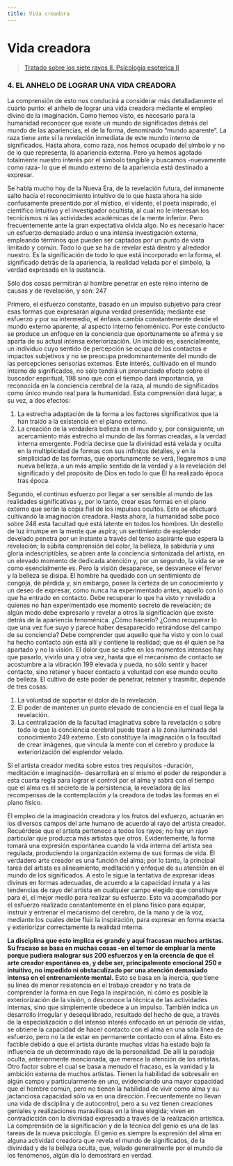 ```yaml
---
title: Vida creadora
---
```


# Vida creadora

> [Tratado sobre los siete rayos II. Psicologia esoterica II](/tratado-sobre-los-siete-rayos-II/reglas-para-obtener-el-control-por-el-alma#4-el-anhelo-de-lograr-una-vida-creadora)


### 4. EL ANHELO DE LOGRAR UNA VIDA CREADORA

La comprensión de esto nos conducirá a considerar más detalladamente el cuarto punto: el anhelo de lograr una vida creadora mediante el empleo divino de la imaginación. Como hemos visto, es necesario para la humanidad reconocer que existe un mundo de significados detrás del mundo de las apariencias, el de la forma, denominado “mundo aparente”. La raza tiene ante sí la revelación inmediata de este mundo interno de significados. Hasta ahora, como raza, nos hemos ocupado del símbolo y no de lo que representa, la apariencia externa. Pero ya hemos agotado totalmente nuestro interés por el símbolo tangible y buscamos -nuevamente como raza- lo que el mundo externo de la apariencia está destinado a expresar.

Se habla mucho hoy de la Nueva Era, de la revelación futura, del inmanente salto hacia el reconocimiento intuitivo de lo que hasta ahora ha sido confusamente presentido por el místico, el vidente, el poeta inspirado, el científico intuitivo y el investigador ocultista, al cual no le interesan los tecnicismos ni las actividades académicas de la mente inferior. Pero frecuentemente ante la gran expectativa olvida algo. No es necesario hacer un esfuerzo demasiado arduo o una intensa investigación externa, empleando términos que pueden ser captados por un punto de vista limitado y común. Todo lo que se ha de revelar está dentro y alrededor nuestro. Es la significación de todo lo que está incorporado en la forma, el significado detrás de la apariencia, la realidad velada por el símbolo, la verdad expresada en la sustancia.

Sólo dos cosas permitirán al hombre penetrar en este reino interno de causas y de revelación, y son: <Pin lang="en">247</Pin>

Primero, el esfuerzo constante, basado en un impulso subjetivo para crear esas formas que expresarán alguna verdad presentida; mediante ese esfuerzo y por su intermedio, el énfasis cambia constantemente desde el mundo externo aparente, al aspecto interno fenoménico. Por este conducto se produce un enfoque en la conciencia que oportunamente se afirma y se aparta de su actual intensa exteriorización. Un iniciado es, esencialmente, un individuo cuyo sentido de percepción se ocupa de los contactos e impactos subjetivos y no se preocupa predominantemente del mundo de las percepciones sensorias externas. Este interés, cultivado en el mundo interno de significados, no sólo tendrá un pronunciado efecto sobre el buscador espiritual, <Pin lang="es">198</Pin> sino que con el tiempo dará importancia, ya reconocida en la conciencia cerebral de la raza, al mundo de significados como único mundo real para la humanidad. Esta comprensión dará lugar, a su vez, a dos efectos:

1. La estrecha adaptación de la forma a los factores significativos que la han traído a la existencia en el plano externo.
2. La creación de la verdadera belleza en el mundo y, por consiguiente, un acercamiento más estrecho al mundo de las formas creadas, a la verdad interna emergente. Podría decirse que la divinidad está velada y oculta en la multiplicidad de formas con sus infinitos detalles, y en la simplicidad de las formas, que oportunamente se verá, llegaremos a una nueva belleza, a un más amplio sentido de la verdad y a la revelación del significado y del propósito de Dios en todo lo que Él ha realizado época tras época.

Segundo, el continuo esfuerzo por llegar a ser sensible al mundo de las realidades significativas y, por lo tanto, crear esas formas en el plano externo que serán la copia fiel de los impulsos ocultos. Esto se efectuará cultivando la imaginación creadora. Hasta ahora, la humanidad sabe poco sobre <Pin lang="en">248</Pin> esta facultad que está latente en todos los hombres. Un destello de luz irrumpe en la mente que aspira; un sentimiento de esplendor develado penetra por un instante a través del tenso aspirante que espera la revelación; la súbita comprensión del color, la belleza, la sabiduría y una gloria indescriptibles, se abren ante la conciencia sintonizada del artista, en un elevado momento de dedicada atención y, por un segundo, la vida se ve como esencialmente es. Pero la visión desaparece, se desvanece el fervor y la belleza se disipa. El hombre ha quedado con un sentimiento de congoja, de pérdida y, sin embargo, posee la certeza de un conocimiento y un deseo de expresar, como nunca ha experimentado antes, aquello con lo que ha entrado en contacto. Debe recuperar lo que ha visto y revelado a quienes no han experimentado ese momento secreto de revelación; de algún modo debe expresarlo y revelar a otros la significación que existe detrás de la apariencia fenoménica. ¿Cómo hacerlo? ¿Cómo recuperar lo que una vez fue suyo y parece haber desaparecido retirándose del campo de su conciencia? Debe comprender que aquello que ha visto y con lo cual ha hecho contacto aún está allí y contiene la realidad; que es él quien se ha apartado y no la visión. El dolor que se sufre en los momentos intensos hay que pasarlo, vivirlo una y otra vez, hasta que el mecanismo de contacto se acostumbre a la vibración <Pin lang="es">199</Pin> elevada y pueda, no sólo sentir y hacer contacto, sino retener y hacer contacto a voluntad con ese mundo oculto de belleza. El cultivo de este poder de penetrar, retener y trasmitir, depende de tres cosas:

1. La voluntad de soportar el dolor de la revelación.
2. El poder de mantener un punto elevado de conciencia en el cual llega la revelación.
3. La centralización de la facultad imaginativa sobre la revelación o sobre todo lo que la conciencia cerebral puede traer a la zona iluminada del conocimiento <Pin lang="en">249</Pin> externo. Esto constituye la imaginación o la facultad de crear imágenes, que vincula la mente con el cerebro y produce la exteriorización del esplendor velado.

Si el artista creador medita sobre estos tres requisitos -duración, meditación e imaginación- desarrollará en sí mismo el poder de responder a esta cuarta regla para lograr el control por el alma y sabrá con el tiempo que el alma es el secreto de la persistencia, la reveladora de las recompensas de la contemplación y la creadora de todas las formas en el plano físico.

El empleo de la imaginación creadora y los frutos del esfuerzo, actuarán en los diversos campos del arte humano de acuerdo al rayo del artista creador. Recuérdese que el artista pertenece a todos los rayos; no hay un rayo particular que produzca más artistas que otros. Evidentemente, la forma tomará una expresión espontánea cuando la vida interna del artista sea regulada, produciendo la organización externa de sus formas de vida. El verdadero arte creador es una función del alma; por lo tanto, la principal tarea del artista es alineamiento, meditación y enfoque de su atención en el mundo de los significados. A esto le sigue la tentativa de expresar ideas divinas en formas adecuadas, de acuerdo a la capacidad innata y a las tendencias de rayo del artista en cualquier campo elegido que constituye para él, el mejor medio para realizar su esfuerzo. Esto va acompañado por el esfuerzo realizado constantemente en el plano físico para equipar, instruir y entrenar el mecanismo del cerebro, de la mano y de la voz, mediante los cuales debe fluir la inspiración, para expresar en forma exacta y exteriorizar correctamente la realidad interna.

**La disciplina que esto implica es grande y aquí fracasan muchos artistas. Su fracaso se basa en muchas cosas -en el temor de emplear la mente porque pudiera malograr sus <Pin lang="es">200</Pin> esfuerzos y en la creencia de que el arte creador espontáneo es, y debe ser, principalmente emocional <Pin lang="en">250</Pin> e intuitivo, no impedido ni obstaculizado por una atención demasiado intensa en el entrenamiento mental.** Esto se basa en la inercia, que tiene su línea de menor resistencia en el trabajo creador y no trata de comprender la forma en que llega la inspiración, ni cómo es posible la exteriorización de la visión, o desconoce la técnica de las actividades internas, sino que simplemente obedece a un impulso. También indica un desarrollo irregular y desequilibrado, resultado del hecho de que, a través de la especialización o del intenso interés enfocado en un período de vidas, se obtiene la capacidad de hacer contacto con el alma en una sola línea de esfuerzo, pero no la de estar en permanente contacto con el alma. Esto es factible debido a que el artista durante muchas vidas ha estado bajo la influencia de un determinado rayo de la personalidad. De allí la paradoja oculta, anteriormente mencionada, que merece la atención de los artistas. Otro factor sobre el cual se basa a menudo el fracaso, es la vanidad y la ambición externa de muchos artistas. Tienen la habilidad de sobresalir en algún campo y particularmente en uno, evidenciando una mayor capacidad que el hombre común, pero no tienen la habilidad de vivir como alma y su jactanciosa capacidad sólo va en una dirección. Frecuentemente no llevan una vida de disciplina y de autocontrol, pero a su vez tienen creaciones geniales y realizaciones maravillosas en la línea elegida; viven en contradicción con la divinidad expresada a través de la realización artística. La comprensión de la significación y de la técnica del genio es una de las tareas de la nueva psicología. El genio es siempre la expresión del alma en alguna actividad creadora que revela el mundo de significados, de la divinidad y de la belleza oculta, que, velado generalmente por el mundo de los fenómenos, algún día lo demostrará en verdad.
